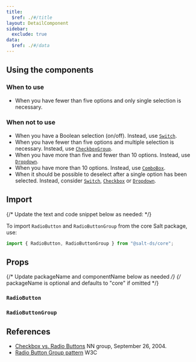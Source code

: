```yaml
---
title:
  $ref: ./#/title
layout: DetailComponent
sidebar:
  exclude: true
data:
  $ref: ./#/data
---
```


## Using the components

### When to use

- When you have fewer than five options and only single selection is necessary.

### When not to use

- When you have a Boolean selection (on/off). Instead, use [`Switch`](../switch).
- When you have fewer than five options and multiple selection is necessary. Instead, use [`CheckboxGroup`](../checkbox).
- When you have more than five and fewer than 10 options. Instead, use [`Dropdown`](../dropdown).
- When you have more than 10 options. Instead, use [`ComboBox`](../combo-box).
- When it should be possible to deselect after a single option has been selected. Instead, consider [`Switch`](../switch), [`Checkbox`](../checkbox) or [`Dropdown`](../dropdown).

## Import

{/* Update the text and code snippet below as needed: */}

To import `RadioButton` and `RadioButtonGroup` from the core Salt package, use:

```js
import { RadioButton, RadioButtonGroup } from "@salt-ds/core";
```

## Props

{/* Update packageName and componentName below as needed */}
{/* packageName is optional and defaults to "core" if omitted */}

### `RadioButton`

<PropsTable packageName="core" componentName="RadioButton" />

### `RadioButtonGroup`

<PropsTable packageName="core" componentName="RadioButtonGroup" />

## References

- [Checkbox vs. Radio Buttons](https://www.nngroup.com/articles/checkboxes-vs-radio-buttons) NN group, September 26, 2004.
- [Radio Button Group pattern](https://www.w3.org/WAI/ARIA/apg/patterns/radio/) W3C
